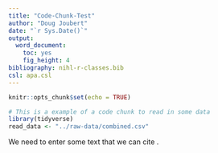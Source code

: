 ```yaml
---
title: "Code-Chunk-Test"
author: "Doug Joubert"
date: "`r Sys.Date()`"
output: 
  word_document: 
    toc: yes
    fig_height: 4
bibliography: nihl-r-classes.bib
csl: apa.csl
---
```


```r
knitr::opts_chunk$set(echo = TRUE)
```

```r
# This is a example of a code chunk to read in some data
library(tidyverse)
read_data <- "../raw-data/combined.csv"
```

We need to enter some text that we can cite .
